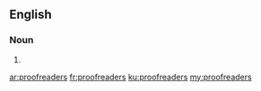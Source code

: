 ==English==

===Noun===
{{head|en|plural}}

# {{plural of|proofreader|lang=en|nocat=1}}

[[ar:proofreaders]]
[[fr:proofreaders]]
[[ku:proofreaders]]
[[my:proofreaders]]
